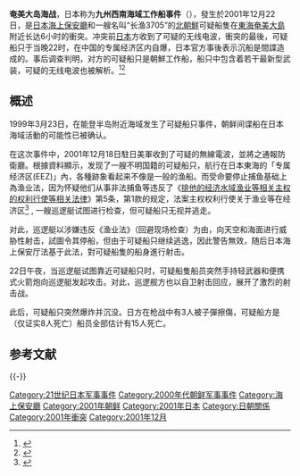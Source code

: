 {{Expand language|ja}}{{Infobox Military Conflict
|conflict=奄美大岛海战
|image=[[File:North-Korea_spy-vessel_2.jpg|250px]]
|caption=北韓工作船上的防空機砲
|partof=[[不明船事件|不明船事件]]
|date=2001年12月22日 
|place= [[东海|东海]][[奄美大岛|奄美大岛]]
|result=日本勝利，擊沉北韓軍用船隻。
|combatant1={{DPRK}}
|combatant2={{JPN}}
|units1={{navy|PRK|name=朝鮮人民軍海軍}}
|units2={{flagicon image|Ensign of the Japanese Coast Guard.svg}} [[日本海上保安厅|日本海上保安厅]]
|commander1=
|commander2=
|strength1=1艘軍用拖網船
|strength2=約4艘[[巡邏艇|巡邏艇]]
|casualties1=15人死亡<br>軍用拖網船沉沒
|casualties2=約3人受傷<br>1艘巡邏艇受損 
|}}
'''奄美大岛海战'''，日本称为'''九州西南海域工作船事件'''（{{jpn|j=九州南西海域工作船事件|hg=きゅうしゅうなんせいかいいきこうさくせんじけん}}），發生於2001年12月22日，是[[日本海上保安廳|日本海上保安廳]]和一艘名叫“长渔3705”的[[北朝鮮|北朝鮮]]可疑船隻在[[東海|東海]][[奄美大島|奄美大島]]附近长达6小时的衝突。冲突前[[日本|日本]]方收到了可疑的无线电波，衝突的最後，可疑船只于当晚22时，在中国的专属经济区内自爆，日本官方事後表示沉船是間諜造成的。事后调查判明，对方的可疑船只是朝鮮工作船，船只中包含着若干最新型武装，可疑的无线电波也被解析。<ref>{{cite web |url=http://findarticles.com/p/articles/mi_m0XPQ/is_2002_Oct_7/ai_94075498 |title=Japan announces sunken boat was N. Korean spy ship |accessdate=2009-01-29 |date=2002-10-07 |publisher=[[BNET|BNET]] |archiveurl=https://web.archive.org/web/20110831154904/http://findarticles.com/p/articles/mi_m0XPQ/is_2002_Oct_7/ai_94075498/ |archivedate=2011-08-31 |deadurl=yes }}</ref><ref>{{cite web|url=http://news.bbc.co.uk/2/low/asia-pacific/1727867.stm|title=Japan says 'spy ship' fired rockets|date=2001-12-25|publisher=[[BBC|BBC]]|accessdate=2009-01-29|archive-date=2004-06-25|archive-url=https://web.archive.org/web/20040625144527/http://news.bbc.co.uk/2/low/asia-pacific/1727867.stm|dead-url=no}}</ref>

== 概述 ==
1999年3月23日，在能登半岛附近海域发生了可疑船只事件，朝鲜间谍船在日本海域活動的可能性已被确认。

在这次事件中，2001年12月18日駐日美軍收到了可疑的無線電波，並將之通報防衛廳。根據資料顯示，发现了一艘不明国籍的可疑船只，航行在日本東海的「专属经济区(EEZ)」內，各種跡象看起来不像是一般的渔船。而受命要停止捕鱼基础上為渔业法，因为怀疑他们从事非法捕鱼等违反了《[[排他的经济水域渔业等相关主权的权利行使等相关法律|排他的经济水域渔业等相关主权的权利行使等相关法律]]》第5条，第1款的规定，法案主权权利行使关于渔业等在经济区<ref>{{Cite web|title=“关于九州西南海域的工艺船全案|url=https://warp.ndl.go.jp/info:ndljp/pid/259973/www.kaiho.mlit.go.jp/info/news/h14/fushinsen/030314/index.html|author=日本海上保安厅|access-date=2021-12-26|archive-date=2021-12-26|archive-url=https://web.archive.org/web/20211226130903/https://warp.ndl.go.jp/info:ndljp/pid/259973/www.kaiho.mlit.go.jp/info/news/h14/fushinsen/030314/index.html|dead-url=no}}</ref> , 一艘巡逻艇试图进行检查，但可疑船只无视并逃走。

对此，巡逻艇以涉嫌违反《渔业法》（回避现场检查）为由，向天空和海面进行威胁性射击，試圖令其停船，但由于可疑船只继续逃逸，因此警告無效，随后日本海上保安厅法基于此法，對可疑船隻的船身進行射击。

22日午夜，当巡逻艇试图靠近可疑船只时，可疑船隻船员突然手持轻武器和便携式火箭炮向巡逻艇发起攻击。对此，巡逻舰方也以自卫射击回应，展开了激烈的射击战。

此后，可疑船只突然爆炸并沉没。日方在枪战中有3人被子彈擦傷，可疑船方是（仅证实8人死亡）船员全部估计有15人死亡。

== 参考文献 ==
{{Reflist|30em}}

{{-}}
{{Japanese conflicts}}
{{朝鲜战争}}

{{Authority control}}

[[Category:21世纪日本军事事件|Category:21世纪日本军事事件]]
[[Category:2000年代朝鲜军事事件|Category:2000年代朝鲜军事事件]]
[[Category:海上保安廳|Category:海上保安廳]]
[[Category:2001年朝鲜|Category:2001年朝鲜]]
[[Category:2001年日本|Category:2001年日本]]
[[Category:日朝關係|Category:日朝關係]]
[[Category:2001年衝突|Category:2001年衝突]]
[[Category:2001年12月|Category:2001年12月]]